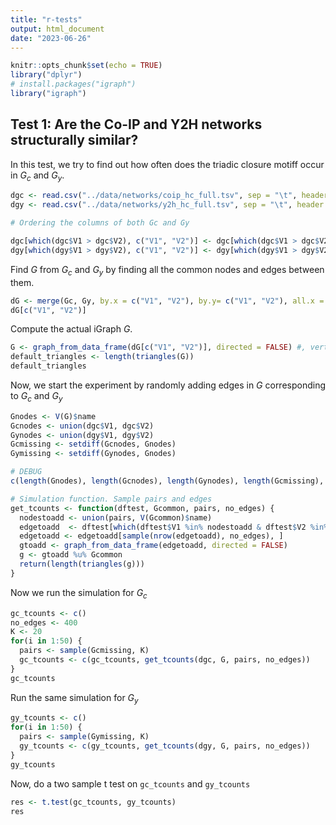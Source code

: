 ```yaml
---
title: "r-tests"
output: html_document
date: "2023-06-26"
---
```


```r
knitr::opts_chunk$set(echo = TRUE)
library("dplyr")
# install.packages("igraph")
library("igraph")
```

## Test 1: Are the Co-IP and Y2H networks structurally similar?

In this test, we try to find out how often does the triadic closure motiff occur in $G_c$ and $G_y$.

```r
dgc <- read.csv("../data/networks/coip_hc_full.tsv", sep = "\t", header = FALSE)
dgy <- read.csv("../data/networks/y2h_hc_full.tsv", sep = "\t", header = FALSE)

# Ordering the columns of both Gc and Gy

dgc[which(dgc$V1 > dgc$V2), c("V1", "V2")] <- dgc[which(dgc$V1 > dgc$V2), c("V2", "V1")]
dgy[which(dgy$V1 > dgy$V2), c("V1", "V2")] <- dgy[which(dgy$V1 > dgy$V2), c("V2", "V1")]
```

Find $G$ from $G_c$ and $G_y$ by finding all the common nodes and edges between them.
```r
dG <- merge(Gc, Gy, by.x = c("V1", "V2"), by.y= c("V1", "V2"), all.x = FALSE, all.y = FALSE)
dG[c("V1", "V2")]
```
Compute the actual iGraph $G$.

```r
G <- graph_from_data_frame(dG[c("V1", "V2")], directed = FALSE) #, vertices = nodesG)
default_triangles <- length(triangles(G))
default_triangles
```


Now, we start the experiment by randomly adding edges in $G$ corresponding to $G_c$ and $G_y$

```r
Gnodes <- V(G)$name
Gcnodes <- union(dgc$V1, dgc$V2)
Gynodes <- union(dgy$V1, dgy$V2)
Gcmissing <- setdiff(Gcnodes, Gnodes)
Gymissing <- setdiff(Gynodes, Gnodes)

# DEBUG
c(length(Gnodes), length(Gcnodes), length(Gynodes), length(Gcmissing), length(Gymissing))

# Simulation function. Sample pairs and edges
get_tcounts <- function(dftest, Gcommon, pairs, no_edges) {
  nodestoadd <- union(pairs, V(Gcommon)$name)
  edgetoadd  <- dftest[which(dftest$V1 %in% nodestoadd & dftest$V2 %in% nodestoadd), c("V1", "V2")]
  edgetoadd <- edgetoadd[sample(nrow(edgetoadd), no_edges), ]
  gtoadd <- graph_from_data_frame(edgetoadd, directed = FALSE)
  g <- gtoadd %u% Gcommon
  return(length(triangles(g)))
}
```

Now we run the simulation for $G_c$

```r
gc_tcounts <- c()
no_edges <- 400
K <- 20
for(i in 1:50) {
  pairs <- sample(Gcmissing, K)
  gc_tcounts <- c(gc_tcounts, get_tcounts(dgc, G, pairs, no_edges))
}
gc_tcounts
```

Run the same simulation for $G_y$

```r
gy_tcounts <- c()
for(i in 1:50) {
  pairs <- sample(Gymissing, K)
  gy_tcounts <- c(gy_tcounts, get_tcounts(dgy, G, pairs, no_edges))
}
gy_tcounts
```

Now, do a two sample t test on `gc_tcounts` and `gy_tcounts`

```r
res <- t.test(gc_tcounts, gy_tcounts)
res
```
